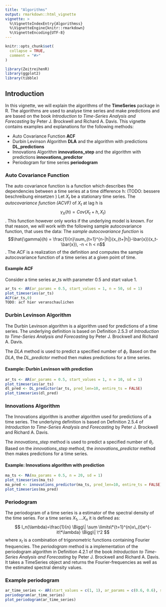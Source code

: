 ```yaml
---
title: "Algorithms"
output: rmarkdown::html_vignette
vignette: >
  %\VignetteIndexEntry{Algorithmss}
  %\VignetteEngine{knitr::rmarkdown}
  %\VignetteEncoding{UTF-8}
---
```


```r
knitr::opts_chunk$set(
  collapse = TRUE,
  comment = "#>"
)
```

```r
library(ZeitreihenR)
library(ggplot2)
library(tibble)
```

## Introduction

In this vignette, we will explain the algorithms of the **TimeSeries** package in R. The algorithms are used to analyse time series and make predictions and are based on the book *Introduction to Time-Series Analysis and Forecasting* by Peter J. Brockwell and Richard A. Davis. This vignette contains examples and explanations for the following methods:

-   Auto Covariance Function **ACF**
-   Durbin Levinson Algorithm **DLA** and the algorithm with predictions **DL_predictions**
-   Innovations Algorithm **innovations_step** and the algorithm with predictions **innovations_predictor**
-   Periodogram for time series **periodogram**

### Auto Covariance Function

The auto covariance function is a function which describes the dependencies between a time series at a time difference h: (TODO: bessere beschreibung einsetzen ) Let $X_t$ be a stationary time series. The *autocovariance function (ACVF)* of $X_t$ at lag h is $$\gamma_X(h) = Cov(X_t+h, X_t)$$. This function however only works if the underlying model is known. For that reason, we will work with the following sample autocovariance function, that uses the data: The *sample autocovariance function* is $$\hat{\gamma}(h) = \frac{1}{n}\sum_{t=1}^{n-|h|}(x_{t+|h|}-\bar{x})(x_t-\bar{x}), -n < h < n$$. The *ACF* is a realization of the definition and computes the sample autocovariance function of a time series at a given point of time.

#### Example ACF

Consider a time series ar_ts with parameter 0.5 and start value 1.

```r
ar_ts <- AR(ar_params = 0.5, start_values = 1, n = 50, sd = 1)
plot_timeseries(ar_ts)
ACF(ar_ts,0)
TODO: acf hier veranschaulichen
```

### Durbin Levinson Algorithm

The Durbin Levinson algorithm is a algorithm used for predictions of a time series. The underlying definition is based on Definition 2.5.3 of *Introduction to Time-Series Analysis and Forecasting* by Peter J. Brockwell and Richard A. Davis.

The *DLA* method is used to predict a specified number of $\phi_i$. Based on the *DLA*, the *DL_predictor* method then makes predictions for a time series.

#### Example: Durbin Levinson with prediction

```r
ar_ts <- AR(ar_params = 0.5, start_values = 1, n = 10, sd = 1)
plot_timeseries(ar_ts)
dl_pred <- DL_predictor(ar_ts, pred_len=10, entire_ts = FALSE)
plot_timeseries(dl_pred)
```

### Innovations Algorithm

The Innovations algorithm is another algorithm used for predictions of a time series. The underlying definition is based on Definition 2.5.4 of *Introduction to Time-Series Analysis and Forecasting* by Peter J. Brockwell and Richard A. Davis.

The *innovations_step* method is used to predict a specified number of $\theta_i$. Based on the *innovations_step* method, the *innovations_predictor* method then makes predictions for a time series.

#### Example: Innovations algorithm with prediction

```r
ma_ts <- MA(ma_params = 0.5, n = 20, sd = 1)
plot_timeseries(ma_ts)
ma_pred <- innovations_predictor(ma_ts, pred_len=10, entire_ts = FALSE)
plot_timeseries(ma_pred)
```

### Periodogram

The periodogram of a time series is a estimator of the spectral density of the time series. For a time series $X_1,...X_n$ it is defined as: $$ I_n(\lambda)=\frac{1}{n} \Bigg\| \sum \limits\*{t=1}^{n}x\_{t}e^{-it\*\lambda} \Bigg\| \^2 $$ where $x_t$ is a combination of trigonometric functions containing Fourier frequencies. 
The *periodogram* method is a implementation of the periodogram algorithm in Definition 4.2.1 of the book *Introduction to Time-Series Analysis and Forecasting* by Peter J. Brockwell and Richard A. Davis. It takes a TimeSeries object and returns the Fourier-frequencies as well as the estimated spectral density values. 

### Example periodogram
```r
ar_time_series <- AR(start_values = c(1, 1), ar_params = c(0.6, 0.6), sd = 1, n = 100)
periodogram(ar_time_series)
plot_periodogram(ar_time_series)
```
